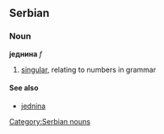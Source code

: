 ==Serbian==
===Noun===
'''једнина''' ''f''
#[[singular]], relating to numbers in grammar
====See also====
*[[jednina]]
[[Category:Serbian nouns]]